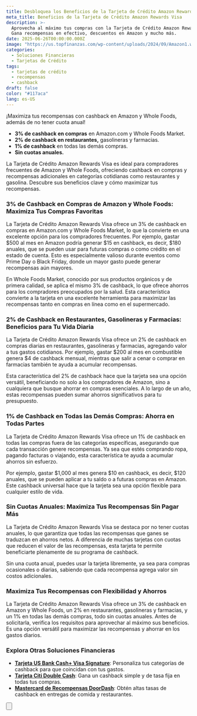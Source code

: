 ```yaml
---
title: Desbloquea los Beneficios de la Tarjeta de Crédito Amazon Rewards Visa
meta_title: Beneficios de la Tarjeta de Crédito Amazon Rewards Visa
description: >-
  Aprovecha al máximo tus compras con la Tarjeta de Crédito Amazon Rewards Visa.
  Gana recompensas en efectivo, descuentos en Amazon y mucho más.
date: 2025-06-26T00:00:00.000Z
image: "https://us.topfinanzas.com/wp-content/uploads/2024/09/Amazon1.webp"
categories:
  - Soluciones Financieras
  - Tarjetas de Crédito
tags:
  - tarjetas de crédito
  - recompensas
  - cashback
draft: false
color: "#117aca"
lang: es-US
---
```


¡Maximiza tus recompensas con cashback en Amazon y Whole Foods, además de no tener cuota anual!

- **3% de cashback en compras** en Amazon.com y Whole Foods Market.
- **2% de cashback en restaurantes,** gasolineras y farmacias.
- **1% de cashback** en todas las demás compras.
- **Sin cuotas anuales.**

La Tarjeta de Crédito Amazon Rewards Visa es ideal para compradores frecuentes de Amazon y Whole Foods, ofreciendo cashback en compras y recompensas adicionales en categorías cotidianas como restaurantes y gasolina. Descubre sus beneficios clave y cómo maximizar tus recompensas.

### 3% de Cashback en Compras de Amazon y Whole Foods: Maximiza Tus Compras Favoritas

La Tarjeta de Crédito Amazon Rewards Visa ofrece un 3% de cashback en compras en Amazon.com y Whole Foods Market, lo que la convierte en una excelente opción para los compradores frecuentes. Por ejemplo, gastar $500 al mes en Amazon podría generar $15 en cashback, es decir, $180 anuales, que se pueden usar para futuras compras o como crédito en el estado de cuenta. Esto es especialmente valioso durante eventos como Prime Day o Black Friday, donde un mayor gasto puede generar recompensas aún mayores.

En Whole Foods Market, conocido por sus productos orgánicos y de primera calidad, se aplica el mismo 3% de cashback, lo que ofrece ahorros para los compradores preocupados por la salud. Esta característica convierte a la tarjeta en una excelente herramienta para maximizar las recompensas tanto en compras en línea como en el supermercado.

### 2% de Cashback en Restaurantes, Gasolineras y Farmacias: Beneficios para Tu Vida Diaria

La Tarjeta de Crédito Amazon Rewards Visa ofrece un 2% de cashback en compras diarias en restaurantes, gasolineras y farmacias, agregando valor a tus gastos cotidianos. Por ejemplo, gastar $200 al mes en combustible genera $4 de cashback mensual, mientras que salir a cenar o comprar en farmacias también te ayuda a acumular recompensas.

Esta característica del 2% de cashback hace que la tarjeta sea una opción versátil, beneficiando no solo a los compradores de Amazon, sino a cualquiera que busque ahorrar en compras esenciales. A lo largo de un año, estas recompensas pueden sumar ahorros significativos para tu presupuesto.

### 1% de Cashback en Todas las Demás Compras: Ahorra en Todas Partes

La Tarjeta de Crédito Amazon Rewards Visa ofrece un 1% de cashback en todas las compras fuera de las categorías específicas, asegurando que cada transacción genere recompensas. Ya sea que estés comprando ropa, pagando facturas o viajando, esta característica te ayuda a acumular ahorros sin esfuerzo.

Por ejemplo, gastar $1,000 al mes genera $10 en cashback, es decir, $120 anuales, que se pueden aplicar a tu saldo o a futuras compras en Amazon. Este cashback universal hace que la tarjeta sea una opción flexible para cualquier estilo de vida.

### Sin Cuotas Anuales: Maximiza Tus Recompensas Sin Pagar Más

La Tarjeta de Crédito Amazon Rewards Visa se destaca por no tener cuotas anuales, lo que garantiza que todas las recompensas que ganes se traduzcan en ahorros netos. A diferencia de muchas tarjetas con cuotas que reducen el valor de las recompensas, esta tarjeta te permite beneficiarte plenamente de su programa de cashback.

Sin una cuota anual, puedes usar la tarjeta libremente, ya sea para compras ocasionales o diarias, sabiendo que cada recompensa agrega valor sin costos adicionales.

### Maximiza Tus Recompensas con Flexibilidad y Ahorros

La Tarjeta de Crédito Amazon Rewards Visa ofrece un 3% de cashback en Amazon y Whole Foods, un 2% en restaurantes, gasolineras y farmacias, y un 1% en todas las demás compras, todo sin cuotas anuales. Antes de solicitarla, verifica los requisitos para aprovechar al máximo sus beneficios. Es una opción versátil para maximizar las recompensas y ahorrar en los gastos diarios.

<AdZone id="us_site_4" />

### Explora Otras Soluciones Financieras

- [**Tarjeta US Bank Cash+ Visa Signature**](/soluciones-financieras/beneficios-de-la-tarjeta-us-bank-cash-visa-signature-cashback-personalizable): Personaliza tus categorías de cashback para que coincidan con tus gastos.
- [**Tarjeta Citi Double Cash**](/soluciones-financieras/beneficios-de-la-tarjeta-de-credito-citi-double-cash-2-cashback-en-todas-tus-compras): Gana un cashback simple y de tasa fija en todas tus compras.
- [**Mastercard de Recompensas DoorDash**](/soluciones-financieras/beneficios-de-la-mastercard-de-recompensas-doordash-maximiza-tus-ahorros-en-comida): Obtén altas tasas de cashback en entregas de comida y restaurantes.

<Button
  label="Ver Requisitos"
  link="/soluciones-financieras/amazon-rewards-visa-credit-card-requirements"
/>
